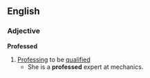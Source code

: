 ==English==
===Adjective===
'''Professed'''
#[[Professing]] to be [[qualified]]
#* She is a '''professed''' expert at mechanics.